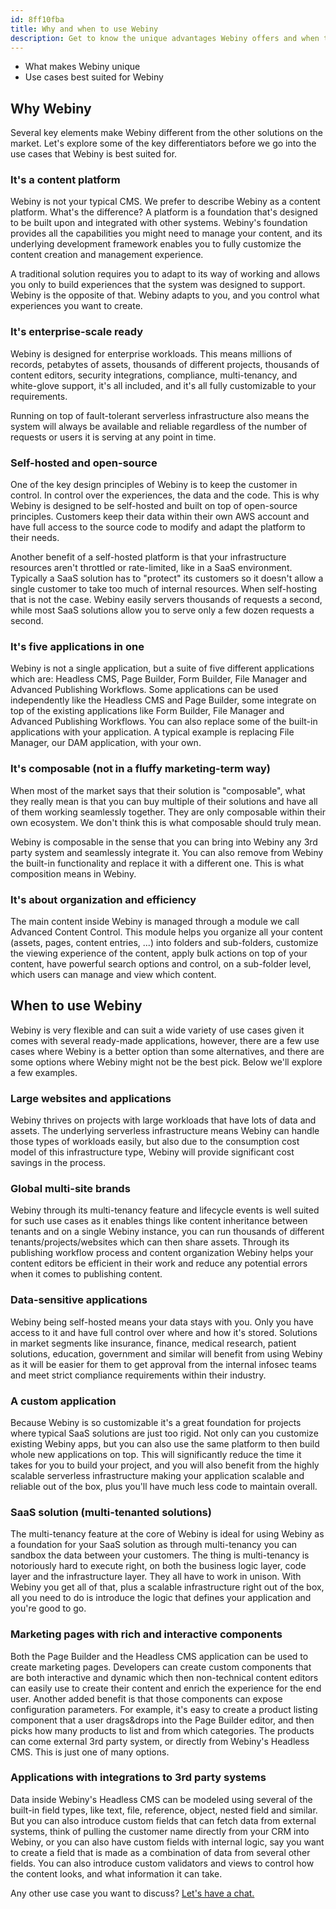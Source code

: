```yaml
---
id: 8ff10fba
title: Why and when to use Webiny
description: Get to know the unique advantages Webiny offers and when to pick Webiny over alternatives.
---
```



<Alert type="success" title="WHAT YOU'LL LEARN">

- What makes Webiny unique
- Use cases best suited for Webiny

</Alert>

## Why Webiny

Several key elements make Webiny different from the other solutions on the market. Let's explore some of the key differentiators before we go into the use cases that Webiny is best suited for. 

### It's a content platform

Webiny is not your typical CMS. We prefer to describe Webiny as a content platform. What's the difference? A platform is a foundation that's designed to be built upon and integrated with other systems. Webiny's foundation provides all the capabilities you might need to manage your content, and its underlying development framework enables you to fully customize the content creation and management experience. 

A traditional solution requires you to adapt to its way of working and allows you only to build experiences that the system was designed to support. Webiny is the opposite of that. Webiny adapts to you, and you control what experiences you want to create. 

### It's enterprise-scale ready

Webiny is designed for enterprise workloads. This means millions of records, petabytes of assets, thousands of different projects, thousands of content editors, security integrations, compliance, multi-tenancy, and white-glove support, it's all included, and it's all fully customizable to your requirements. 

Running on top of fault-tolerant serverless infrastructure also means the system will always be available and reliable regardless of the number of requests or users it is serving at any point in time. 

### Self-hosted and open-source

One of the key design principles of Webiny is to keep the customer in control. In control over the experiences, the data and the code. This is why Webiny is designed to be self-hosted and built on top of open-source principles. Customers keep their data within their own AWS account and have full access to the source code to modify and adapt the platform to their needs. 

Another benefit of a self-hosted platform is that your infrastructure resources aren't throttled or rate-limited, like in a SaaS environment. Typically a SaaS solution has to "protect" its customers so it doesn't allow a single customer to take too much of internal resources. When self-hosting that is not the case. Webiny easily servers thousands of requests a second, while most SaaS solutions allow you to serve only a few dozen requests a second. 

### It's five applications in one

Webiny is not a single application, but a suite of five different applications which are: Headless CMS, Page Builder, Form Builder, File Manager and Advanced Publishing Workflows. Some applications can be used independently like the Headless CMS and Page Builder, some integrate on top of the existing applications like Form Builder, File Manager and Advanced Publishing Workflows. You can also replace some of the built-in applications with your application. A typical example is replacing File Manager, our DAM application, with your own. 

### It's composable (not in a fluffy marketing-term way)

When most of the market says that their solution is "composable", what they really mean is that you can buy multiple of their solutions and have all of them working seamlessly together. They are only composable within their own ecosystem. We don't think this is what composable should truly mean. 

Webiny is composable in the sense that you can bring into Webiny any 3rd party system and seamlessly integrate it. You can also remove from Webiny the built-in functionality and replace it with a different one. This is what composition means in Webiny. 

### It's about organization and efficiency

The main content inside Webiny is managed through a module we call Advanced Content Control. This module helps you organize all your content (assets, pages, content entries, ...) into folders and sub-folders, customize the viewing experience of the content, apply bulk actions on top of your content, have powerful search options and control, on a sub-folder level, which users can manage and view which content. 

## When to use Webiny

Webiny is very flexible and can suit a wide variety of use cases given it comes with several ready-made applications, however, there are a few use cases where Webiny is a better option than some alternatives, and there are some options where Webiny might not be the best pick. Below we'll explore a few examples.

### Large websites and applications 

Webiny thrives on projects with large workloads that have lots of data and assets. The underlying serverless infrastructure means Webiny can handle those types of workloads easily, but also due to the consumption cost model of this infrastructure type, Webiny will provide significant cost savings in the process. 

### Global multi-site brands

Webiny through its multi-tenancy feature and lifecycle events is well suited for such use cases as it enables things like content inheritance between tenants and on a single Webiny instance, you can run thousands of different tenants/projects/websites which can then share assets. Through its publishing workflow process and content organization Webiny helps your content editors be efficient in their work and reduce any potential errors when it comes to publishing content.

### Data-sensitive applications

Webiny being self-hosted means your data stays with you. Only you have access to it and have full control over where and how it's stored. Solutions in market segments like insurance, finance, medical research, patient solutions, education, government and similar will benefit from using Webiny as it will be easier for them to get approval from the internal infosec teams and meet strict compliance requirements within their industry.

### A custom application

Because Webiny is so customizable it's a great foundation for projects where typical SaaS solutions are just too rigid. Not only can you customize existing Webiny apps, but you can also use the same platform to then build whole new applications on top. This will significantly reduce the time it takes for you to build your project, and you will also benefit from the highly scalable serverless infrastructure making your application scalable and reliable out of the box, plus you'll have much less code to maintain overall. 

### SaaS solution (multi-tenanted solutions)

The multi-tenancy feature at the core of Webiny is ideal for using Webiny as a foundation for your SaaS solution as through multi-tenancy you can sandbox the data between your customers. The thing is multi-tenancy is notoriously hard to execute right, on both the business logic layer, code layer and the infrastructure layer. They all have to work in unison. With Webiny you get all of that, plus a scalable infrastructure right out of the box, all you need to do is introduce the logic that defines your application and you're good to go. 

### Marketing pages with rich and interactive components

Both the Page Builder and the Headless CMS application can be used to create marketing pages. Developers can create custom components that are both interactive and dynamic which then non-technical content editors can easily use to create their content and enrich the experience for the end user. Another added benefit is that those components can expose configuration parameters. For example, it's easy to create a product listing component that a user drags&drops into the Page Builder editor, and then picks how many products to list and from which categories. The products can come external 3rd party system, or directly from Webiny's Headless CMS. This is just one of many options.

### Applications with integrations to 3rd party systems

Data inside Webiny's Headless CMS can be modeled using several of the built-in field types, like text, file, reference, object, nested field and similar. But you can also introduce custom fields that can fetch data from external systems, think of pulling the customer name directly from your CRM into Webiny, or you can also have custom fields with internal logic, say you want to create a field that is made as a combination of data from several other fields. You can also introduce custom validators and views to control how the content looks, and what information it can take. 

<Alert type="info" title="Other use cases?">

Any other use case you want to discuss? [Let's have a chat.](/forms/product-demo)

</Alert>
